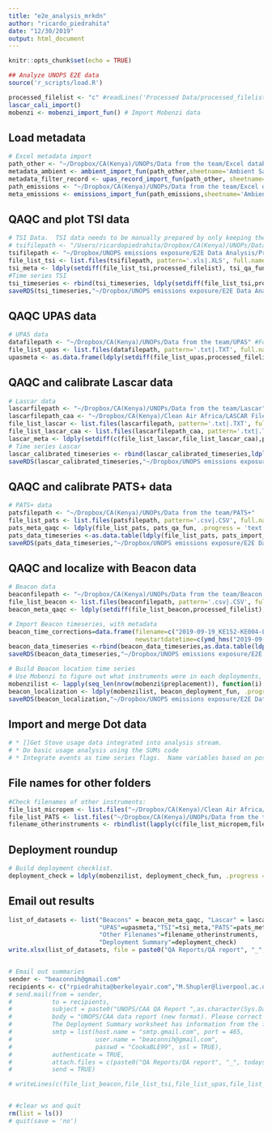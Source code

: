 ```yaml
---
title: "e2e_analysis_mrkdn"
author: "ricardo_piedrahita"
date: "12/30/2019"
output: html_document
---
```


```r
knitr::opts_chunk$set(echo = TRUE)

## Analyze UNOPS E2E data
source('r_scripts/load.R')

processed_filelist <- "c" #readLines('Processed Data/processed_filelist.csv') #uncomment to speed up, once fully debugged.
lascar_cali_import()
mobenzi <- mobenzi_import_fun() # Import Mobenzi data
```

## Load metadata

```r

# Excel metadata import
path_other <- "~/Dropbox/CA(Kenya)/UNOPs/Data from the team/Excel databases/Other databases.xlsx"
metadata_ambient <- ambient_import_fun(path_other,sheetname='Ambient Sampling')
metadata_filter_record <- upas_record_import_fun(path_other, sheetname='UPAS Filter record')
path_emissions <- "~/Dropbox/CA(Kenya)/UNOPs/Data from the team/Excel databases/USE THIS COPY_2019 Kenya Emissions database.xlsx"
meta_emissions <- emissions_import_fun(path_emissions,sheetname='Ambient Sampling')

```

## QAQC and plot TSI data

```r

# TSI Data.  TSI data needs to be manually prepared by only keeping the data from the test of interest.  Multiple tests in the same file will break it.
# tsifilepath <- "/Users/ricardopiedrahita/Dropbox/CA(Kenya)/UNOPs/Data from the team/TSI"
tsifilepath <- "~/Dropbox/UNOPS emissions exposure/E2E Data Analysis/Processed Data/Cleaned TSI Data" #the corrected files should be placed here.
file_list_tsi <- list.files(tsifilepath, pattern='.xls|.XLS', full.names = T,recursive = T)
tsi_meta <- ldply(setdiff(file_list_tsi,processed_filelist), tsi_qa_fun, .progress = 'text',meta_emissions=meta_emissions,local_tz=local_tz) 
#Time series TSI
tsi_timeseries <- rbind(tsi_timeseries, ldply(setdiff(file_list_tsi,processed_filelist), tsi_metadata_fun, .progress = 'text',local_tz=local_tz))
saveRDS(tsi_timeseries,"~/Dropbox/UNOPS emissions exposure/E2E Data Analysis/Processed Data/tsi_timeseries.R")
```

## QAQC UPAS data

```r

# UPAS data
datafilepath <- "~/Dropbox/CA(Kenya)/UNOPs/Data from the team/UPAS" #For real
file_list_upas <- list.files(datafilepath, pattern='.txt|.TXT', full.names = T,recursive = F)
upasmeta <- as.data.frame(ldply(setdiff(file_list_upas,processed_filelist), UPAS_qa_fun, local_tz,.progress = 'text'))

```

## QAQC and calibrate Lascar data

```r
# Lascar data
lascarfilepath <- "~/Dropbox/CA(Kenya)/UNOPs/Data from the team/Lascar" #For real
lascarfilepath_caa <- "~/Dropbox/CA(Kenya)/Clean Air Africa/LASCAR Files"
file_list_lascar <- list.files(lascarfilepath, pattern='.txt|.TXT', full.names = T,recursive = T)
file_list_lascar_caa <- list.files(lascarfilepath_caa, pattern='.txt|.TXT', full.names = T,recursive = F)
lascar_meta <- ldply(setdiff(c(file_list_lascar,file_list_lascar_caa),processed_filelist), lascar_qa_fun, .progress = 'text',tz=local_tz)  
# Time series Lascar
lascar_calibrated_timeseries <- rbind(lascar_calibrated_timeseries,ldply(setdiff(c(file_list_lascar,file_list_lascar_caa),processed_filelist), lascar_cali_fun, .progress = 'text',tz=local_tz))
saveRDS(lascar_calibrated_timeseries,"~/Dropbox/UNOPS emissions exposure/E2E Data Analysis/Processed Data/Calibrated Lascar.R")

```


## QAQC and calibrate PATS+ data

```r
# PATS+ data
patsfilepath <- "~/Dropbox/CA(Kenya)/UNOPs/Data from the team/PATS+"
file_list_pats <- list.files(patsfilepath, pattern='.csv|.CSV', full.names = T,recursive = T)
pats_meta_qaqc <- ldply(file_list_pats, pats_qa_fun, .progress = 'text',tz="UTC")
pats_data_timeseries <-as.data.table(ldply(file_list_pats, pats_import_fun, .progress = 'text',tz="UTC",mobenzi$preplacement))
saveRDS(pats_data_timeseries,"~/Dropbox/UNOPS emissions exposure/E2E Data Analysis/Processed Data/pats_data_timeseries.R")
```

## QAQC and localize with Beacon data

```r
# Beacon data
beaconfilepath <- "~/Dropbox/CA(Kenya)/UNOPs/Data from the team/Beacon Logger"
file_list_beacon <- list.files(beaconfilepath, pattern='.csv|.CSV', full.names = T,recursive = T)
beacon_meta_qaqc <- ldply(setdiff(file_list_beacon,processed_filelist), beacon_qa_fun, .progress = 'text',tz="UTC")#This is correct as UTC because the data was collected in UTC.

# Import Beacon timeseries, with metadata
beacon_time_corrections=data.frame(filename=c("2019-09-19_KE152-KE004-L_1296","2019-09-19_KE152-KE004-L_129asdfsdf"),
                                   newstartdatetime=c(ymd_hms("2019-09-18T11:44:52GMT",tz="UTC"),ymd_hms("2019-09-18T11:00:52GMT",tz="UTC")))
beacon_data_timeseries <-rbind(beacon_data_timeseries,as.data.table(ldply(setdiff(file_list_beacon,processed_filelist), beacon_import_fun, .progress = 'text',tz="UTC",mobenzi$preplacement,beacon_time_corrections)))
saveRDS(beacon_data_timeseries,"~/Dropbox/UNOPS emissions exposure/E2E Data Analysis/Processed Data/Beacon_RawData.R")

# Build Beacon location time series
# Use Mobenzi to figure out what instruments were in each deployments, plot stuff.
mobenzilist <- lapply(seq_len(nrow(mobenzi$preplacement)), function(i) mobenzi$preplacement[i,])
beacon_localization <- ldply(mobenzilist, beacon_deployment_fun, .progress = 'text',equipment_IDs,tz,local_tz,beacon_data_timeseries) 
saveRDS(beacon_localization,"~/Dropbox/UNOPS emissions exposure/E2E Data Analysis/Processed Data/Beacon_Locations.R")
```

## Import and merge Dot data
```r

# * []Get Stove usage data integrated into analysis stream.
# * Do basic usage analysis using the SUMs code
# * Integrate events as time series flags.  Name variables based on possible stove types/locations: Indoor Trad/Outdoor Trad/LPG1/LPG2/Jiko/TraditionalCharcoal, etc.
```

## File names for other folders

```r
#Check filenames of other instruments:
file_list_micropem <- list.files("~/Dropbox/CA(Kenya)/Clean Air Africa/MicroPEM and ECM Raw Files", pattern='.csv|.CSV', full.names = T,recursive = T)
file_list_PATS <- list.files("~/Dropbox/CA(Kenya)/UNOPs/Data from the team/PATS+", pattern='.csv|.CSV', full.names = T,recursive = T)
filename_otherinstruments <- rbindlist(lapply(c(file_list_micropem,file_list_PATS), FUN=parse_filename_fun))

```

## Deployment roundup

```r
# Build deployment checklist.
deployment_check = ldply(mobenzilist, deployment_check_fun, .progress = 'text',equipment_IDs,tz,local_tz,meta_emissions,beacon_meta_qaqc,tsi_meta,lascar_meta,upasmeta)

```

## Email out results

```r
list_of_datasets <- list("Beacons" = beacon_meta_qaqc, "Lascar" = lascar_meta,
                         "UPAS"=upasmeta,"TSI"=tsi_meta,"PATS"=pats_meta_qaqc,
                         "Other Filenames"=filename_otherinstruments,
                         "Deployment Summary"=deployment_check)
write.xlsx(list_of_datasets, file = paste0("QA Reports/QA report", "_", todays_date, ".xlsx"))


# Email out summaries
sender <- "beaconnih@gmail.com"
recipients <- c("rpiedrahita@berkeleyair.com","M.Shupler@liverpool.ac.uk","mrossanese@berkeleyair.com","sdelapena@berkeleyair.com")
# send.mail(from = sender,
#           to = recipients,
#           subject = paste0("UNOPS/CAA QA Report ",as.character(Sys.Date())),
#           body = "UNOPS/CAA data report (new format). Please correct filenames as needed, and note any devices that need maintenance. 
#           The Deployment Summary worksheet has information from the filenames, Mobenzi, and Excel emissions database.  These should be cross-referenced and disparities investigated!",
#           smtp = list(host.name = "smtp.gmail.com", port = 465, 
#                       user.name = "beaconnih@gmail.com",            
#                       passwd = "CookaBLE99", ssl = TRUE),
#           authenticate = TRUE,
#           attach.files = c(paste0("QA Reports/QA report", "_", todays_date, ".xlsx")),
#           send = TRUE)

# writeLines(c(file_list_beacon,file_list_tsi,file_list_upas,file_list_lascar,file_list_caa), con="Processed Data/processed_filelist.R")


# #clear ws and quit
rm(list = ls())
# quit(save = 'no')
```


